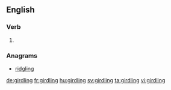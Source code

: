 ==English==

===Verb===
{{head|en}}

# {{present participle of|girdle|lang=en}}

===Anagrams===
* [[ridgling#English|ridgling]]

[[de:girdling]]
[[fr:girdling]]
[[hu:girdling]]
[[sv:girdling]]
[[ta:girdling]]
[[vi:girdling]]